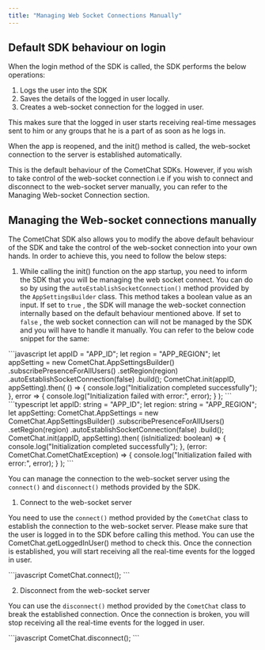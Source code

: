 ```yaml
---
title: "Managing Web Socket Connections Manually"
---
```




## Default SDK behaviour on login

When the login method of the SDK is called, the SDK performs the below operations:

1. Logs the user into the SDK
2. Saves the details of the logged in user locally.
3. Creates a web-socket connection for the logged in user.

This makes sure that the logged in user starts receiving real-time messages sent to him or any groups that he is a part of as soon as he logs in.

When the app is reopened, and the init() method is called, the web-socket connection to the server is established automatically.

This is the default behaviour of the CometChat SDKs. However, if you wish to take control of the web-socket connection i.e if you wish to connect and disconnect to the web-socket server manually, you can refer to the Managing Web-socket Connection section.

## Managing the Web-socket connections manually

The CometChat SDK also allows you to modify the above default behaviour of the SDK and take the control of the web-socket connection into your own hands. In order to achieve this, you need to follow the below steps:

1. While calling the init() function on the app startup, you need to inform the SDK that you will be managing the web socket connect. You can do so by using the `autoEstablishSocketConnection()` method provided by the `AppSettingsBuilder` class. This method takes a boolean value as an input. If set to `true` , the SDK will manage the web-socket connection internally based on the default behaviour mentioned above. If set to `false` , the web socket connection can will not be managed by the SDK and you will have to handle it manually. You can refer to the below code snippet for the same:

<Tabs>
<Tab title="JavaScript">
```javascript
let appID = "APP_ID";
let region = "APP_REGION";
let appSetting = new CometChat.AppSettingsBuilder()
                  .subscribePresenceForAllUsers()
                  .setRegion(region)
  									.autoEstablishSocketConnection(false)
                  .build();
CometChat.init(appID, appSetting).then(
() => {
  console.log("Initialization completed successfully");
}, error => {
  console.log("Initialization failed with error:", error);
}
);  
```

</Tab>

<Tab title="TypeScript">
```typescript
let appID: string = "APP_ID";
let region: string = "APP_REGION";
let appSetting: CometChat.AppSettings = new CometChat.AppSettingsBuilder()
  .subscribePresenceForAllUsers()
  .setRegion(region)
  .autoEstablishSocketConnection(false)
  .build();
CometChat.init(appID, appSetting).then(
  (isInitialized: boolean) => {
      console.log("Initialization completed successfully");
  }, (error: CometChat.CometChatException) => {
      console.log("Initialization failed with error:", error);
  }
);
```

</Tab>

</Tabs>

You can manage the connection to the web-socket server using the `connect()` and `disconnect()` methods provided by the SDK.

1. Connect to the web-socket server

You need to use the `connect()` method provided by the `CometChat` class to establish the connection to the web-socket server. Please make sure that the user is logged in to the SDK before calling this method. You can use the CometChat.getLoggedInUser() method to check this. Once the connection is established, you will start receiving all the real-time events for the logged in user.

<Tabs>
<Tab title="Connect">
```javascript
CometChat.connect();
```

</Tab>

</Tabs>

2. Disconnect from the web-socket server

You can use the `disconnect()` method provided by the `CometChat` class to break the established connection. Once the connection is broken, you will stop receiving all the real-time events for the logged in user.

<Tabs>
<Tab title="Disconnect">
```javascript
CometChat.disconnect();
```

</Tab>

</Tabs>
